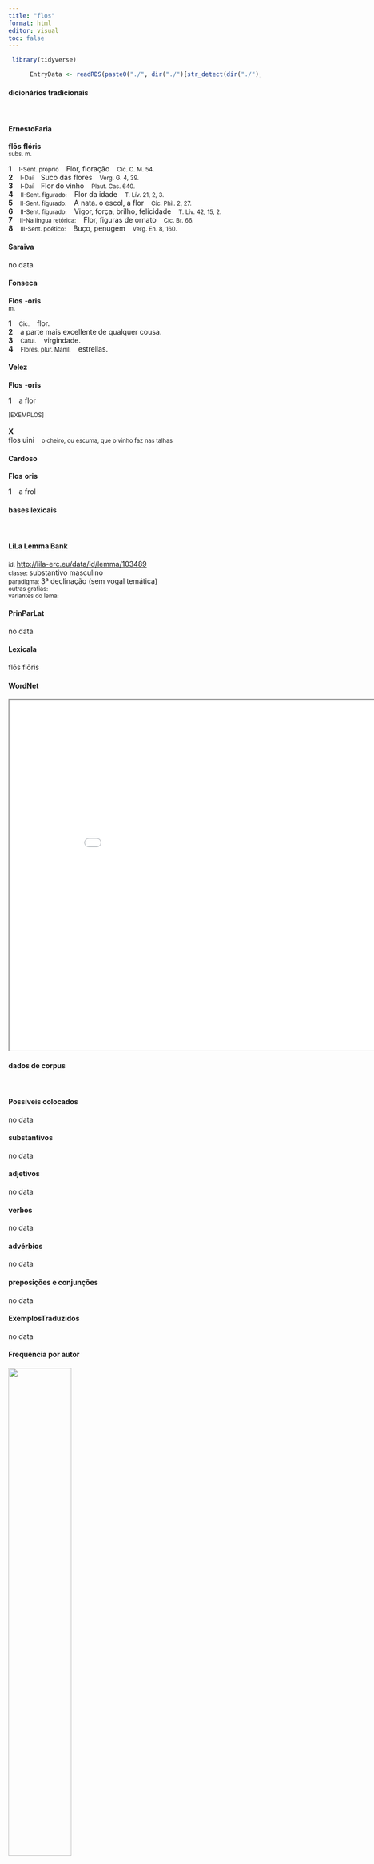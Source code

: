 ```yaml
---
title: "flos"
format: html
editor: visual
toc: false
---
```



```r
 library(tidyverse) 

      EntryData <- readRDS(paste0("./", dir("./")[str_detect(dir("./"), "_xx102-108-111-115xx_.rds")]))

```


#### dicionários tradicionais

&emsp;




::: panel-tabset

#### ErnestoFaria

<b>flōs</b> <b>flóris</b> <br> <small>subs. m.</small> <br> <small></small>   <p> <b>1</b> &ensp; <small>I-Sent. próprio</small> &ensp; Flor, floração &ensp; <small>Cíc. C. M. 54.</small> <br> <b>2</b> &ensp; <small>I-Daí</small> &ensp; Suco das flores &ensp; <small>Verg. G. 4, 39.</small> <br> <b>3</b> &ensp; <small>I-Daí</small> &ensp; Flor do vinho &ensp; <small>Plaut. Cas. 640.</small> <br> <b>4</b> &ensp; <small>II-Sent. figurado:</small> &ensp; Flor da idade &ensp; <small>T. Lív. 21, 2, 3.</small> <br> <b>5</b> &ensp; <small>II-Sent. figurado:</small> &ensp; A nata. o escol, a flor &ensp; <small>Cíc. Phil. 2, 27.</small> <br> <b>6</b> &ensp; <small>II-Sent. figurado:</small> &ensp; Vigor, força, brilho, felicidade &ensp; <small>T. Lív. 42, 15, 2.</small> <br> <b>7</b> &ensp; <small>II-Na língua retórica:</small> &ensp; Flor, figuras de ornato &ensp; <small>Cíc. Br. 66.</small> <br> <b>8</b> &ensp; <small>III-Sent. poético:</small> &ensp; Buço, penugem &ensp; <small>Verg. En. 8, 160.</small> </p>




#### Saraiva

no data




#### Fonseca

<b>Flos</b> -<b>oris</b> <br> <small>m.</small>   <p> <b>1</b> &ensp; <small>Cic.</small> &ensp; flor. <br> <b>2</b> &ensp; a parte mais excellente de qualquer cousa. <br> <b>3</b> &ensp; <small>Catul.</small> &ensp; virgindade. <br> <b>4</b> &ensp; <small>Flores, plur. Manil.</small> &ensp; estrellas. </p>




#### Velez

<b>Flos</b> -<b>oris</b>   <p> <b>1</b> &ensp; a flor </p>   <p><small>[EXEMPLOS]</small><br> <br><b>X</b><br>flos uini &ensp; <small>o cheiro, ou escuma, que o vinho faz nas talhas</small> </p>




#### Cardoso

<b>Flos</b> <b>oris</b>   <p> <b>1</b> &ensp; a frol </p>


:::



#### bases lexicais

&emsp;






::: panel-tabset

#### LiLa Lemma Bank

<small> id: </small> <a href=' http://lila-erc.eu/data/id/lemma/103489 ' target="_blank"> http://lila-erc.eu/data/id/lemma/103489 </a> <br>
<small> classe: </small> substantivo masculino   <br>
<small> paradigma: </small> 3ª declinação (sem vogal temática) <br>
<small> outras grafias: </small>  <br>
<small> variantes do lema: </small>  <br>





#### PrinParLat

no data




#### Lexicala

flōs 
 flōris




#### WordNet

<iframe width='900' height='700' src='Media/Tree__xx102-108-111-115xx__sem_type_lexemes_pt.html'>

</iframe>


:::



#### dados de corpus

&emsp;




::: panel-tabset

#### Possíveis colocados

no data




#### substantivos

no data




#### adjetivos

no data




#### verbos

no data




#### advérbios

no data




#### preposições e conjunções

no data


:::



::: panel-tabset

#### ExemplosTraduzidos

no data




#### Frequência por autor

![](./Media/barchart__xx102-108-111-115xx__lemma_BY_author_Frequencies.webp){width=50% fig-alt='This charts plots the frequency of lemma by author_Frequencies. The Vergilius subcorpus registers the highest normalized frequency, with the value of 1.93 and an absolute frequency of 1. The Horatius subcorpus follows, with a normalized frequency of 1.78 and an absolute frequency of 2. the subcorpus with the least normalized frequency is Caesar with the normalized value of 0 and an absolute freqeuncy of 0. here are all the values: subcorpus: Caesar ; normalized frequency: 0 ; absolute frequency: 0. subcorpus: Cicero ; normalized frequency: 9 ; absolute frequency: 0.560663825969948. subcorpus: Horatius ; normalized frequency: 2 ; absolute frequency: 1.77604120415594. subcorpus: Ovidius ; normalized frequency: 0 ; absolute frequency: 0. subcorpus: Phaedrus ; normalized frequency: 0 ; absolute frequency: 0. subcorpus: Sallustius ; normalized frequency: 0 ; absolute frequency: 0. subcorpus: Seneca ; normalized frequency: 4 ; absolute frequency: 0.746533286052892. subcorpus: Suetonius ; normalized frequency: 0 ; absolute frequency: 0. subcorpus: Tacitus ; normalized frequency: 0 ; absolute frequency: 0. subcorpus: Vergilius ; normalized frequency: 1 ; absolute frequency: 1.93050193050193. subcorpus: Hieronymus ; normalized frequency: 0 ; absolute frequency: 0'}




#### Frequência por gênero

![](./Media/barchart__xx102-108-111-115xx__lemma_BY_genre_Frequencies.webp){width=50% fig-alt='This charts plots the frequency of lemma by genre_Frequencies. The Poesia.épica subcorpus registers the highest normalized frequency, with the value of 1.93 and an absolute frequency of 1. The Poesia.trágica subcorpus follows, with a normalized frequency of 1.74 and an absolute frequency of 2. the subcorpus with the least normalized frequency is Prosa.histórica with the normalized value of 0 and an absolute freqeuncy of 0. here are all the values: subcorpus: Prosa.histórica ; normalized frequency: 0 ; absolute frequency: 0. subcorpus: Prosa.filosófica ; normalized frequency: 4 ; absolute frequency: 0.658967727055567. subcorpus: Prosa.oratória ; normalized frequency: 7 ; absolute frequency: 0.672088177968949. subcorpus: Prosa.epistolográfica ; normalized frequency: 0 ; absolute frequency: 0. subcorpus: Poesia.lírica ; normalized frequency: 2 ; absolute frequency: 1.68251030537562. subcorpus: Poesia.didática ; normalized frequency: 0 ; absolute frequency: 0. subcorpus: Poesia.trágica ; normalized frequency: 2 ; absolute frequency: 1.73731758165393. subcorpus: Poesia.épica ; normalized frequency: 1 ; absolute frequency: 1.93050193050193. subcorpus: Prosa.ficcional ; normalized frequency: 0 ; absolute frequency: 0'}




#### Frequência por século

![](./Media/barchart__xx102-108-111-115xx__lemma_BY_period_Frequencies.webp){width=50% fig-alt='This charts plots the frequency of lemma by period_Frequencies. The I.d.C. subcorpus registers the highest normalized frequency, with the value of 0.61 and an absolute frequency of 4. The I.a.C. subcorpus follows, with a normalized frequency of 0.56 and an absolute frequency of 12. the subcorpus with the least normalized frequency is II.d.C. with the normalized value of 0 and an absolute freqeuncy of 0. here are all the values: subcorpus: I.a.C. ; normalized frequency: 12 ; absolute frequency: 0.558529206423086. subcorpus: I.d.C. ; normalized frequency: 4 ; absolute frequency: 0.611901483861098. subcorpus: II.d.C. ; normalized frequency: 0 ; absolute frequency: 0. subcorpus: IV.d.C. ; normalized frequency: 0 ; absolute frequency: 0'}


:::

